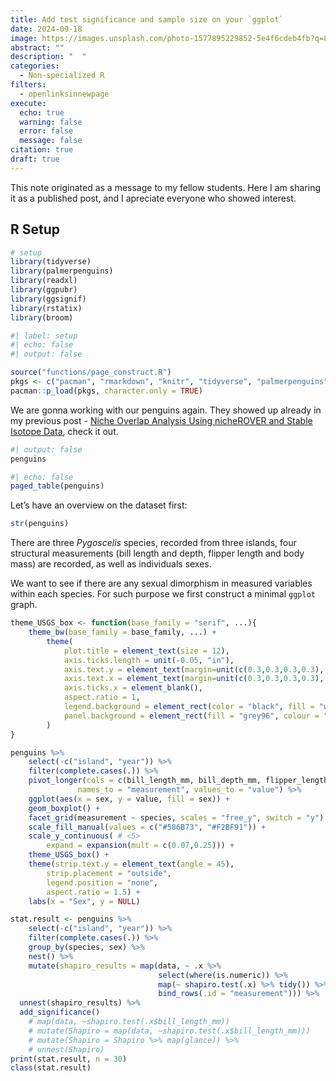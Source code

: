 ```yaml
---
title: Add test significance and sample size on your `ggplot`
date: 2024-09-18
image: https://images.unsplash.com/photo-1577895229852-5e4f6cdeb4fb?q=80&w=3279&auto=format&fit=crop&ixlib=rb-4.0.3&ixid=M3wxMjA3fDB8MHxwaG90by1wYWdlfHx8fGVufDB8fHx8fA%3D%3D
abstract: ""
description: "  "
categories:
  - Non-specialized R 
filters:
  - openlinksinnewpage
execute:
  echo: true
  warning: false
  error: false
  message: false
citation: true
draft: true
---
```


::: {.disclaimer}
This note originated as a message to my fellow students. Here I am sharing it as a published post, and I apreciate everyone who showed interest.
:::

::: {.callout-caution appearance="minimal" style="font-sze:0.9rem; border-left: none; border: 1px solid var(--clcolor);" collapse="true"}

## [R Setup]{.cl-sub}

```r
# setup
library(tidyverse)
library(palmerpenguins)
library(readxl)
library(ggpubr)
library(ggsignif)
library(rstatix)
library(broom)
```

:::

```r
#| label: setup
#| echo: false
#| output: false

source("functions/page_construct.R")
pkgs <- c("pacman", "rmarkdown", "knitr", "tidyverse", "palmerpenguins", "readxl", "ggpubr", "ggsignif", "rstatix", "broom")
pacman::p_load(pkgs, character.only = TRUE)
```

We are gonna working with our penguins again. They showed up already in my previous post - [Niche Overlap Analysis Using nicheROVER and Stable Isotope Data](/biology-research/community-ecology/nicheROVER-Niche-Overlap.qmd), check it out. 

```r
#| output: false
penguins
```

```r
#| echo: false
paged_table(penguins)
```

Let's have an overview on the dataset first:

```r
str(penguins)
```

There are three *Pygoscelis* species, recorded from three islands, four structural measurements (bill length and depth, flipper length and body mass) are recorded, as well as individuals sexes.

We want to see if there are any sexual dimorphism in measured variables within each species. For such purpose we first construct a minimal `ggplot` graph. 

```r

theme_USGS_box <- function(base_family = "serif", ...){
    theme_bw(base_family = base_family, ...) +
        theme(
            plot.title = element_text(size = 12),
            axis.ticks.length = unit(-0.05, "in"),
            axis.text.y = element_text(margin=unit(c(0.3,0.3,0.3,0.3), "cm")),
            axis.text.x = element_text(margin=unit(c(0.3,0.3,0.3,0.3), "cm")),
            axis.ticks.x = element_blank(),
            aspect.ratio = 1,
            legend.background = element_rect(color = "black", fill = "white"),
            panel.background = element_rect(fill = "grey96", colour = "grey20")
        )
}

penguins %>%
    select(-c("island", "year")) %>%
    filter(complete.cases(.)) %>%
    pivot_longer(cols = c(bill_length_mm, bill_depth_mm, flipper_length_mm, body_mass_g),
               names_to = "measurement", values_to = "value") %>%
    ggplot(aes(x = sex, y = value, fill = sex)) +
    geom_boxplot() +
    facet_grid(measurement ~ species, scales = "free_y", switch = "y") +
    scale_fill_manual(values = c("#586B73", "#F2BF91")) +
    scale_y_continuous( # <5>
        expand = expansion(mult = c(0.07,0.25))) +
    theme_USGS_box() +
    theme(strip.text.y = element_text(angle = 45),
        strip.placement = "outside",
        legend.position = "none", 
        aspect.ratio = 1.5) +
    labs(x = "Sex", y = NULL)
```

```r
stat.result <- penguins %>%  
    select(-c("island", "year")) %>%
    filter(complete.cases(.)) %>%
    group_by(species, sex) %>%
    nest() %>%
    mutate(shapiro_results = map(data, ~ .x %>%
                                 select(where(is.numeric)) %>%
                                 map(~ shapiro.test(.x) %>% tidy()) %>%
                                 bind_rows(.id = "measurement"))) %>%
  unnest(shapiro_results) %>%
  add_significance()
    # map(data, ~shapiro.test(.x$bill_length_mm))
    # mutate(Shapiro = map(data, ~shapiro.test(.x$bill_length_mm)))
    # mutate(Shapiro = Shapiro %>% map(glance)) %>%
    # unnest(Shapiro)
print(stat.result, n = 30)
class(stat.result)
```

